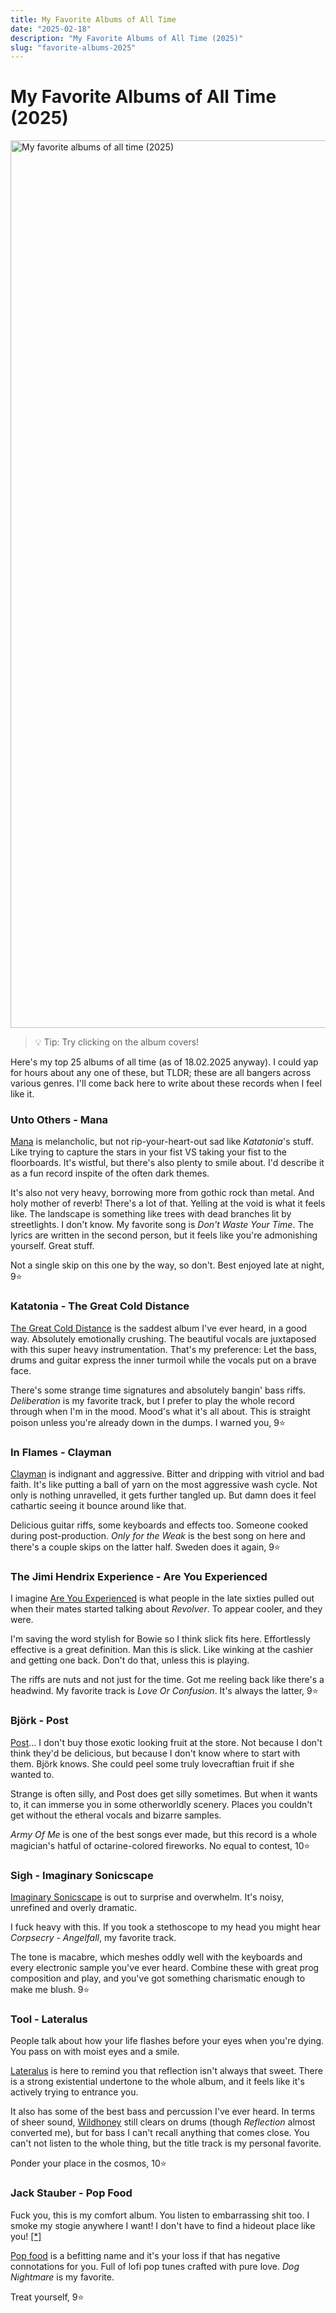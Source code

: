```yaml
---
title: My Favorite Albums of All Time
date: "2025-02-18"
description: "My Favorite Albums of All Time (2025)"
slug: "favorite-albums-2025"
---
```



# My Favorite Albums of All Time (2025)

<ScaleImageMap >
      <img src={favoriteAlbumsImage} style={{height: 'auto'}} id="favorite-albums-img" alt="My favorite albums of all time (2025)" useMap="#image-map" width="1419px" height="1420px"/>
      <map name="image-map" id="favorite-albums-img-map">
        <area alt="Unto Others - Mana" title="Unto Others - Mana" href="#unto-others---mana" coords="18,18,281,282" shape="rect"/>
        <area alt="Katatonia - The Great Cold Distance" title="Katatonia - The Great Cold Distance" href="#katatonia---the-great-cold-distance" coords="301,18,563,282" shape="rect"/>
        <area alt="In Flames - Clayman" title="In Flames - Clayman" href="#in-flames---clayman" coords="578,17,839,282" shape="rect"/>
        <area alt="Jimi Hendrix - Are You Experienced" title="Jimi Hendrix - Are You Experienced" href="#the-jimi-hendrix-experience---are-you-experienced" coords="858,19,1118,280" shape="rect"/>
        <area alt="Björk - Post" title="Björk - Post" href="#björk---post" coords="1141,19,1401,281" shape="rect"/>
        <area alt="Sigh - Imaginary Sonicscape" title="Sigh - Imaginary Sonicscape" href="#sigh---imaginary-sonicscape" coords="19,297,279,558" shape="rect"/>
        <area alt="Tool - Lateralus" title="Tool - Lateralus" href="#tool---lateralus" coords="295,298,563,562" shape="rect"/>
        <area alt="Jack Stauber - Pop Food" title="Jack Stauber - Pop Food" href="#jack-stauber---pop-food" coords="579,299,840,560" shape="rect"/>
        <area target="_blank" alt="David Bowie - Low" title="David Bowie - Low" href="https://tidal.com/browse/album/80419795?u" coords="858,297,1119,560" shape="rect"/>
        <area target="_blank" alt="Tame Impala - Currents" title="Tame Impala - Currents" href="https://tidal.com/browse/album/47696788?u" coords="1137,296,1397,560" shape="rect"/>
        <area target="_blank" alt="Oingo Boingo - Nothing To Fear" title="Oingo Boingo - Nothing To Fear" href="https://tidal.com/browse/album/35687870?u" coords="26,581,276,834" shape="rect"/>
        <area target="_blank" alt="Artillery - By Inheritance" title="Artillery - By Inheritance" href="https://tidal.com/browse/album/189450476?u" coords="300,581,563,843" shape="rect"/>
        <area target="_blank" alt="Talking Heads - Remain In Light" title="Talking Heads - Remain In Light" href="https://tidal.com/browse/album/68714376?u" coords="578,580,842,844" shape="rect"/>
        <area target="_blank" alt="Blackwater Holylight - Silence/Motion" title="Blackwater Holylight - Silence/Motion" href="https://tidal.com/browse/album/191044547?u" coords="855,579,1119,841" shape="rect"/>
        <area target="_blank" alt="Tyler, The Creator - Flower Boy" title="Tyler, The Creator - Flower Boy" href="https://tidal.com/browse/album/76331728?u" coords="1137,580,1402,841" shape="rect"/>
        <area target="_blank" alt="Nine Treasures - Wisdom Eyes" title="Nine Treasures - Wisdom Eyes" href="https://tidal.com/browse/album/406874030?u" coords="21,858,276,1122" shape="rect"/>
        <area target="_blank" alt="Moonsorrow - Verisäkeet" title="Moonsorrow - Verisäkeet" href="https://tidal.com/browse/album/275171437?u" coords="299,858,560,1120" shape="rect"/>
        <area target="_blank" alt="Candlemass - Epicus Doomicus Metallicus" title="Candlemass - Epicus Doomicus Metallicus" href="https://tidal.com/browse/album/68660554?u" coords="576,859,839,1120" shape="rect"/>
        <area target="_blank" alt="Circle - Rautatie" title="Circle - Rautatie" href="https://tidal.com/browse/album/17098077?u" coords="858,859,1119,1119" shape="rect"/>
        <area target="_blank" alt="Emma Ruth Rundle &amp; Thou - May Our Chambers Be Full" title="Emma Ruth Rundle &amp; Thou - May Our Chambers Be Full" href="https://tidal.com/browse/album/150471414?u" coords="1137,856,1397,1118" shape="rect"/>
        <area target="_blank" alt="Joji - BALLADS 1" title="Joji - BALLADS 1" href="https://tidal.com/browse/album/339005006?u" coords="19,1142,277,1401" shape="rect"/>
        <area target="_blank" alt="Be'lakor - Stone's Reach" title="Be'lakor - Stone's Reach" href="https://tidal.com/browse/album/79005640?u" coords="296,1141,559,1402" shape="rect"/>
        <area target="_blank" alt="King Gizzard &amp; The Lizard Wizard - Infest The Rats' Nest" title="King Gizzard &amp; The Lizard Wizard - Infest The Rats' Nest" href="https://tidal.com/browse/album/253302409?u" coords="578,1142,840,1399" shape="rect"/>
        <area target="_blank" alt="Tauk - Collisions" title="Tauk - Collisions" href="https://tidal.com/browse/album/31953356?u" coords="863,1142,1117,1399" shape="rect"/>
        <area target="_blank" alt="Blue Öyster Cult - Fire of Unknown Origin" title="Blue Öyster Cult - Fire of Unknown Origin" href="https://tidal.com/browse/album/540131?u" coords="1138,1142,1401,1399" shape="rect"/>
      </map>  
      </ScaleImageMap>

> 💡 Tip: Try clicking on the album covers!

Here's my top 25 albums of all time (as of 18.02.2025 anyway). I could yap for hours about any one of these, but TLDR; these are all bangers across various genres. 
I'll come back here to write about these records when I feel like it.

### Unto Others - Mana 

[Mana](https://tidal.com/browse/album/157973177?u) is melancholic, but not rip-your-heart-out sad like _Katatonia_'s stuff. Like trying to capture the stars in your fist VS taking your fist to the floorboards.
It's wistful, but there's also plenty to smile about. I'd describe it as a fun record inspite of the often dark themes.

It's also not very heavy, borrowing more from gothic rock than metal. And holy mother of reverb! There's a lot of that.
Yelling at the void is what it feels like. The landscape is something like trees with dead branches lit by streetlights. I don't know.
My favorite song is _Don't Waste Your Time_. The lyrics are written in the second person, but it feels like you're admonishing yourself. Great stuff. 

Not a single skip on this one by the way, so don't. Best enjoyed late at night, 9⭐

### Katatonia - The Great Cold Distance

[The Great Cold Distance](https://tidal.com/browse/album/68048954?u) is the saddest album I've ever heard, in a good way. Absolutely emotionally crushing. 
The beautiful vocals are juxtaposed with this super heavy instrumentation. That's my preference: Let the bass, drums and guitar express the inner turmoil while the vocals put on a brave face. 

There's some strange time signatures and absolutely bangin' bass riffs. 
_Deliberation_ is my favorite track, but I prefer to play the whole record through when I'm in the mood. 
Mood's what it's all about. This is straight poison unless you're already down in the dumps. I warned you, 9⭐

### In Flames - Clayman

[Clayman](https://tidal.com/browse/album/130270645?u) is indignant and aggressive. Bitter and dripping with vitriol and bad faith. 
It's like putting a ball of yarn on the most aggressive wash cycle. Not only is nothing unravelled, it gets further tangled up. 
But damn does it feel cathartic seeing it bounce around like that. 

Delicious guitar riffs, some keyboards and effects too. Someone cooked during post-production. _Only for the Weak_ is the best song on here and there's a couple skips on the latter half. Sweden does it again, 9⭐

### The Jimi Hendrix Experience - Are You Experienced

I imagine [Are You Experienced](https://tidal.com/browse/album/3254525?u) is what people in the late sixties pulled out when their mates started talking about _Revolver_. To appear cooler, and they were. 

I'm saving the word stylish for Bowie so I think slick fits here. Effortlessly effective is a great definition. Man this is slick. 
Like winking at the cashier and getting one back. Don't do that, unless this is playing. 

The riffs are nuts and not just for the time. Got me reeling back like there's a headwind.
My favorite track is _Love Or Confusion_. It's always the latter, 9⭐

### Björk - Post

[Post](https://tidal.com/browse/album/341273465?u)... I don't buy those exotic looking fruit at the store. Not because I don't think they'd be delicious, but because I don't know where to start with them. 
Björk knows. She could peel some truly lovecraftian fruit if she wanted to.

Strange is often silly, and Post does get silly sometimes. But when it wants to, it can immerse you in some otherworldly scenery. Places you couldn't get
without the etheral vocals and bizarre samples. 

_Army Of Me_ is one of the best songs ever made, but this record is a whole magician's hatful of octarine-colored fireworks.
No equal to contest, 10⭐

### Sigh - Imaginary Sonicscape

[Imaginary Sonicscape](https://tidal.com/browse/album/52091368?u) is out to surprise and overwhelm. It's noisy, unrefined and overly dramatic.

I fuck heavy with this. If you took a stethoscope to my head you might hear _Corpsecry - Angelfall_, my favorite track. 

The tone is macabre, which meshes oddly well with the keyboards and every electronic sample you've ever heard. 
Combine these with great prog composition and play, and you've got something charismatic enough to make me blush. 9⭐


### Tool - Lateralus

People talk about how your life flashes before your eyes when you're dying. You pass on with moist eyes and a smile.

[Lateralus](https://tidal.com/browse/album/114330485?u) is here to remind you that reflection isn't always that sweet. There is a strong existential undertone 
to the whole album, and it feels like it's actively trying to entrance you.

It also has some of the best bass and percussion I've ever heard. In terms of sheer sound, [Wildhoney](https://tidal.com/browse/album/84971523?u) still clears on drums (though _Reflection_ almost converted me), 
but for bass I can't recall anything that comes close. You can't not listen to the whole thing, but the title track is my personal favorite. 

Ponder your place in the cosmos, 10⭐

### Jack Stauber - Pop Food

Fuck you, this is my comfort album. You listen to embarrassing shit too. I smoke my stogie anywhere I want! I don't have to find a hideout place like you! [[*]](https://www.youtube.com/watch?v=nSjRt2AjmdA)

[Pop food](https://tidal.com/browse/album/72438595?u) is a befitting name and it's your loss if that has negative connotations for you. Full of lofi pop tunes crafted with pure love. _Dog Nightmare_ is my favorite. 

Treat yourself, 9⭐


